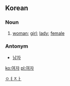 ==Korean==
===Noun===

#[[woman]]; [[girl]]; [[lady]]; [[female]]

===Antonym===
*[[남자]]

[[Category:Korean nouns|ㅇㅕㅈㅏ]]
[[ko:여자]]
[[pl:여자]]